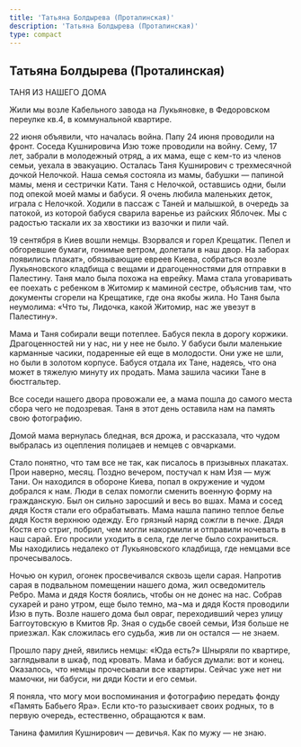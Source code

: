 ```yaml
---
title: 'Татьяна Болдырева (Проталинская)'
description: 'Татьяна Болдырева (Проталинская)'
type: compact
---
```


## Татьяна Болдырева (Проталинская)

ТАНЯ ИЗ НАШЕГО ДОМА

Жили мы возле Кабельного завода на Лукьяновке, в Федоровском переулке кв.4, в
коммунальной квартире.

22 июня объявили, что началась война. Папу 24 июня проводили на фронт. Соседа
Кушнировича Изю тоже проводили на войну. Сему, 17 лет, забрали в молодежный
отряд, а их мама, еще с кем-то из членов семьи, уехала в эвакуацию. Осталась
Таня Кушнирович с трехмесячной дочкой Нелочкой. Наша семья состояла из мамы,
бабушки — папиной мамы, меня и сестрички Кати. Таня с Нелочкой, оставшись одни,
были под опекой моей мамы и бабуси. Я очень любила маленьких деток, играла с
Нелочкой. Ходили в пассаж с Таней и малышкой, в очередь за патокой, из которой
бабуся сварила варенье из райских Яблочек. Мы с радостью таскали их за хвостики
из вазочки и пили чай.

19 сентября в Киев вошли немцы. Взорвался и горел Крещатик. Пепел и обгоревшие
бумаги, гонимые ветром, долетали в наш двор. На заборах появились плакат»,
обязывающие евреев Киева, собраться возле Лукьяновского кладбища с вещами и
драгоценностями для отправки в Палестину. Таня мало была похожа на еврейку. Мама
стала уговаривать ее поехать с ребенком в Житомир к маминой сестре, объяснив
там, что документы сгорели на Крещатике, где она якобы жила. Но Таня была
неумолима: «Что ты, Лидочка, какой Житомир, нас же увезут в Палестину».

Мама и Таня собирали вещи потеплее. Бабуся пекла в дорогу коржики.
Драгоценностей ни у нас, ни у нее не было. У бабуси были маленькие карманные
часики, подаренные ей еще в молодости. Они уже не шли, но были в золотом
корпусе. Бабуся отдала их Тане, надеясь, что она может в тяжелую минуту их
продать. Мама зашила часики Тане в бюстгальтер.

Все соседи нашего двора провожали ее, а мама пошла до самого места сбора чего не
подозревая. Таня в этот день оставила нам на память свою фотографию.

Домой мама вернулась бледная, вся дрожа, и рассказала, что чудом выбралась из
оцепления полицаев и немцев с овчарками.

Стало понятно, что там все не так, как писалось в призывных плакатах. Прои
наверно, месяц. Поздно вечером, постучал к нам Изя — муж Тани. Он находился в
обороне Киева, попал в окружение и чудом добрался к нам. Люди в селах помогли
сменить военную форму на гражданскую. Был он сильно заросший и весь во вшах.
Мама и сосед дядя Костя стали его обрабатывать. Мама нашла папино теплое белье
дядя Костя верхнюю одежду. Его грязный наряд сожгли в печке. Дядя Костя его
стриг, побрил, чем могли накормили и отправили ночевать в наш сарай. Его просили
уходить в села, где легче было сохраниться. Мы находились недалеко от
Лукьяновского кладбища, где немцами все прочесывалось.

Ночью он курил, огонек просвечивался сквозь щели сарая. Напротив сарая в
подвальном помещении нашего дома, жил осведомитель Ребро. Мама и дядя Костя
боялись, чтобы он не донес на нас. Собрав сухарей и рано утром, еще было темно,
ма¬ма и дядя Костя проводили Изю в путь. Возле нашего дома был овраг,
переходивший через улицу Баггоутовскую в Кмитов Яр. Зная о судьбе своей семьи,
Изя больше не приезжал. Как сложилась его судьба, жив ли он остался — не знаем.

Прошло пару дней, явились немцы: «Юда есть?» Шныряли по квартире, заглядывали в
шкаф, под кровать. Мама и бабуся думали: вот и конец. Оказалось, что немцы
прочесывали все квартиры. Сейчас уже нет ни мамочки, ни бабуси, ни дяди Кости и
его семьи.

Я поняла, что могу мои воспоминания и фотографию передать фонду «Память Бабьего
Яра». Если кто-то разыскивает своих родных, то в первую очередь, естественно,
обращаются к вам.

Танина фамилия Кушнирович — девичья. Как по мужу — не знаю.
